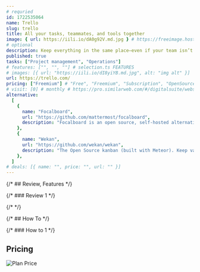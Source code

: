 ```yaml
---
# requried
id: 1722535064
name: Trello
slug: trello
title: All your tasks, teammates, and tools together
image: { url: https://iili.io/dA0g92V.md.jpg } # https://freeimage.host/
# optional
description: Keep everything in the same place—even if your team isn’t.
published: true
tasks: ["Project management", "Operations"]
# features: ["", "", ""] # selection.ts FEATURES
# images: [{ url: "https://iili.io/dI8yiYB.md.jpg", alt: "img alt" }]
url: https://trello.com/
pricing: ["Freemium"] # "Free", "Freemium", "Subscription", "OpenSource", "Paid"
# visit: [0] # monthly # https://pro.similarweb.com/#/digitalsuite/websiteanalysis/home
alternative:
  [
    {
      name: "Focalboard",
      url: "https://github.com/mattermost/focalboard",
      description: "Focalboard is an open source, self-hosted alternative to Trello, Notion, and Asana.",
    },
    {
      name: "Wekan",
      url: "https://github.com/wekan/wekan",
      description: "The Open Source kanban (built with Meteor). Keep variable/table/field names camelCase.",
    },
  ]
# deals: [{ name: "", price: "", url: "" }]
---
```


{/* ## Review, Features */}

{/* ### Review 1 */}

{/* <DetailYoutube videoId="" startTime={0} /> */}

{/* ## How To */}

{/* ### How to 1 */}

## Pricing

<Img
  src="https://p140.p3.n0.cdn.zight.com/items/rRuDr8ml/4c9b5d80-76bf-440c-b9b4-4fb56e2eb105.jpg"
  alt="Plan Price"
/>
